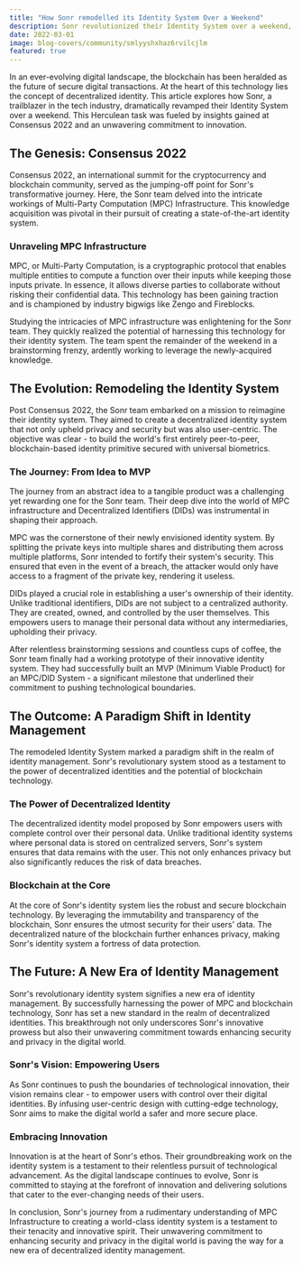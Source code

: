 ```yaml
---
title: "How Sonr remodelled its Identity System Over a Weekend"
description: Sonr revolutionized their Identity System over a weekend, fueled by insights gained at Consensus 2022 and a commitment to innovation. They leveraged Multi-Party Computation (MPC) infrastructure and Decentralized Identifiers (DIDs) to create a user-centric, blockchain-based identity system. The outcome was a paradigm shift in identity management, empowering users with control over their data and enhancing privacy. Sonr's vision is to empower users and embrace innovation, setting a new standard in decentralized identities.
date: 2022-03-01
image: blog-covers/community/smlyyshxhaz6rvilcjlm
featured: true
---
```


In an ever-evolving digital landscape, the blockchain has been heralded as the future of secure digital transactions. At the heart of this technology lies the concept of decentralized identity. This article explores how Sonr, a trailblazer in the tech industry, dramatically revamped their Identity System over a weekend. This Herculean task was fueled by insights gained at Consensus 2022 and an unwavering commitment to innovation.

## The Genesis: Consensus 2022

Consensus 2022, an international summit for the cryptocurrency and blockchain community, served as the jumping-off point for Sonr's transformative journey. Here, the Sonr team delved into the intricate workings of Multi-Party Computation (MPC) Infrastructure. This knowledge acquisition was pivotal in their pursuit of creating a state-of-the-art identity system.

### Unraveling MPC Infrastructure

MPC, or Multi-Party Computation, is a cryptographic protocol that enables multiple entities to compute a function over their inputs while keeping those inputs private. In essence, it allows diverse parties to collaborate without risking their confidential data. This technology has been gaining traction and is championed by industry bigwigs like Zengo and Fireblocks.

Studying the intricacies of MPC infrastructure was enlightening for the Sonr team. They quickly realized the potential of harnessing this technology for their identity system. The team spent the remainder of the weekend in a brainstorming frenzy, ardently working to leverage the newly-acquired knowledge.

## The Evolution: Remodeling the Identity System

Post Consensus 2022, the Sonr team embarked on a mission to reimagine their identity system. They aimed to create a decentralized identity system that not only upheld privacy and security but was also user-centric. The objective was clear - to build the world's first entirely peer-to-peer, blockchain-based identity primitive secured with universal biometrics.

### The Journey: From Idea to MVP

The journey from an abstract idea to a tangible product was a challenging yet rewarding one for the Sonr team. Their deep dive into the world of MPC infrastructure and Decentralized Identifiers (DIDs) was instrumental in shaping their approach.

MPC was the cornerstone of their newly envisioned identity system. By splitting the private keys into multiple shares and distributing them across multiple platforms, Sonr intended to fortify their system's security. This ensured that even in the event of a breach, the attacker would only have access to a fragment of the private key, rendering it useless.

DIDs played a crucial role in establishing a user's ownership of their identity. Unlike traditional identifiers, DIDs are not subject to a centralized authority. They are created, owned, and controlled by the user themselves. This empowers users to manage their personal data without any intermediaries, upholding their privacy.

After relentless brainstorming sessions and countless cups of coffee, the Sonr team finally had a working prototype of their innovative identity system. They had successfully built an MVP (Minimum Viable Product) for an MPC/DID System - a significant milestone that underlined their commitment to pushing technological boundaries.

## The Outcome: A Paradigm Shift in Identity Management

The remodeled Identity System marked a paradigm shift in the realm of identity management. Sonr's revolutionary system stood as a testament to the power of decentralized identities and the potential of blockchain technology.

### The Power of Decentralized Identity

The decentralized identity model proposed by Sonr empowers users with complete control over their personal data. Unlike traditional identity systems where personal data is stored on centralized servers, Sonr's system ensures that data remains with the user. This not only enhances privacy but also significantly reduces the risk of data breaches.

### Blockchain at the Core

At the core of Sonr's identity system lies the robust and secure blockchain technology. By leveraging the immutability and transparency of the blockchain, Sonr ensures the utmost security for their users' data. The decentralized nature of the blockchain further enhances privacy, making Sonr's identity system a fortress of data protection.

## The Future: A New Era of Identity Management

Sonr's revolutionary identity system signifies a new era of identity management. By successfully harnessing the power of MPC and blockchain technology, Sonr has set a new standard in the realm of decentralized identities. This breakthrough not only underscores Sonr's innovative prowess but also their unwavering commitment towards enhancing security and privacy in the digital world.

### Sonr's Vision: Empowering Users

As Sonr continues to push the boundaries of technological innovation, their vision remains clear - to empower users with control over their digital identities. By infusing user-centric design with cutting-edge technology, Sonr aims to make the digital world a safer and more secure place.

### Embracing Innovation

Innovation is at the heart of Sonr's ethos. Their groundbreaking work on the identity system is a testament to their relentless pursuit of technological advancement. As the digital landscape continues to evolve, Sonr is committed to staying at the forefront of innovation and delivering solutions that cater to the ever-changing needs of their users.

In conclusion, Sonr's journey from a rudimentary understanding of MPC Infrastructure to creating a world-class identity system is a testament to their tenacity and innovative spirit. Their unwavering commitment to enhancing security and privacy in the digital world is paving the way for a new era of decentralized identity management.
